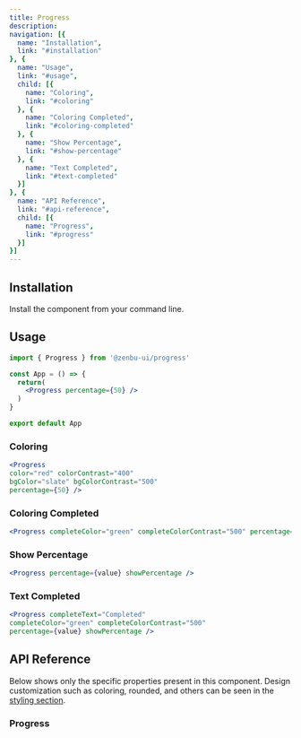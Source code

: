 ```yaml
---
title: Progress
description:
navigation: [{
  name: "Installation",
  link: "#installation"
}, {
  name: "Usage",
  link: "#usage",
  child: [{
    name: "Coloring",
    link: "#coloring"
  }, {
    name: "Coloring Completed",
    link: "#coloring-completed"
  }, {
    name: "Show Percentage",
    link: "#show-percentage"
  }, {
    name: "Text Completed",
    link: "#text-completed"
  }]
}, {
  name: "API Reference",
  link: "#api-reference",
  child: [{
    name: "Progress",
    link: "#progress"
  }]
}]
---
```


<PreviewProgress />

## Installation
Install the component from your command line.

<NpmInstall packageName="@zenbu-ui/progress" />

## Usage

```jsx
import { Progress } from '@zenbu-ui/progress'

const App = () => {
  return(
    <Progress percentage={50} />
  )
}

export default App
```

### Coloring
<PreviewProgressColoring />

```jsx
<Progress
color="red" colorContrast="400"
bgColor="slate" bgColorContrast="500"
percentage={50} />
```

### Coloring Completed
<PreviewProgressCompleted />

```jsx
<Progress completeColor="green" completeColorContrast="500" percentage={value} showPercentage />
```

### Show Percentage
<PreviewProgressPercentage />

```jsx
<Progress percentage={value} showPercentage />
```

### Text Completed
<PreviewProgressText />

```jsx
<Progress completeText="Completed"
completeColor="green" completeColorContrast="500"
percentage={value} showPercentage />
```

## API Reference
Below shows only the specific properties present in this component. Design customization such as coloring, rounded, and others can be seen in the [styling section](/docs/styling).

### Progress
<ProgressProps />
